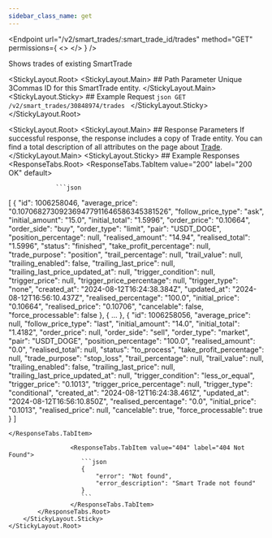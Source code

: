 ```yaml
---
sidebar_class_name: get
---
```


<Endpoint
  url="/v2/smart_trades/:smart_trade_id/trades"
  method="GET"
  permissions={
    <>
      <Permission title="Permission" description="SMART_TRADES_READ" />
      <Permission title="Security" description="SIGNED" />
    </>
  }
/>

Shows trades of existing SmartTrade

<StickyLayout.Root>
    <StickyLayout.Main>
        ## Path Parameter
        <ApiParam name='smart-trade_id' type='integer' id="smart-trade_id" required>
        Unique 3Commas ID for this SmartTrade entity.
        </ApiParam>
    </StickyLayout.Main>
    <StickyLayout.Sticky>
    ## Example Request
        ```json
        GET /v2/smart_trades/30848974/trades
        ```
    </StickyLayout.Sticky>
</StickyLayout.Root>

<StickyLayout.Root>
    <StickyLayout.Main>
        ## Response Parameters
        If successful response, the response includes a copy of Trade entity. You can find a total description of all attributes on the page about [Trade](0.%20Trade%20entiry.mdx).
    </StickyLayout.Main>
    <StickyLayout.Sticky>
        ## Example Responses
        <ResponseTabs.Root>
            	 <ResponseTabs.TabItem value="200" label="200 OK" default>

                 ```json
[
    {
        "id": 1006258046,
        "average_price": "0.107068273092369477911646586345381526",
        "follow_price_type": "ask",
        "initial_amount": "15.0",
        "initial_total": "1.5996",
        "order_price": "0.10664",
        "order_side": "buy",
        "order_type": "limit",
        "pair": "USDT_DOGE",
        "position_percentage": null,
        "realised_amount": "14.94",
        "realised_total": "1.5996",
        "status": "finished",
        "take_profit_percentage": null,
        "trade_purpose": "position",
        "trail_percentage": null,
        "trail_value": null,
        "trailing_enabled": false,
        "trailing_last_price": null,
        "trailing_last_price_updated_at": null,
        "trigger_condition": null,
        "trigger_price": null,
        "trigger_price_percentage": null,
        "trigger_type": "none",
        "created_at": "2024-08-12T16:24:38.384Z",
        "updated_at": "2024-08-12T16:56:10.437Z",
        "realised_percentage": "100.0",
        "initial_price": "0.10664",
        "realised_price": "0.10706",
        "cancelable": false,
        "force_processable": false
    },
    { ...
    },
    {
        "id": 1006258056,
        "average_price": null,
        "follow_price_type": "last",
        "initial_amount": "14.0",
        "initial_total": "1.4182",
        "order_price": null,
        "order_side": "sell",
        "order_type": "market",
        "pair": "USDT_DOGE",
        "position_percentage": "100.0",
        "realised_amount": "0.0",
        "realised_total": null,
        "status": "to_process",
        "take_profit_percentage": null,
        "trade_purpose": "stop_loss",
        "trail_percentage": null,
        "trail_value": null,
        "trailing_enabled": false,
        "trailing_last_price": null,
        "trailing_last_price_updated_at": null,
        "trigger_condition": "less_or_equal",
        "trigger_price": "0.1013",
        "trigger_price_percentage": null,
        "trigger_type": "conditional",
        "created_at": "2024-08-12T16:24:38.461Z",
        "updated_at": "2024-08-12T16:56:10.850Z",
        "realised_percentage": "0.0",
        "initial_price": "0.1013",
        "realised_price": null,
        "cancelable": true,
        "force_processable": true
    }
]
```
</ResponseTabs.TabItem>
                
                 <ResponseTabs.TabItem value="404" label="404 Not Found">
                    ```json
                    {
                        "error": "Not found",
                        "error_description": "Smart Trade not found"
                    }
                    ```
                 </ResponseTabs.TabItem>
        </ResponseTabs.Root>
    </StickyLayout.Sticky>
</StickyLayout.Root>